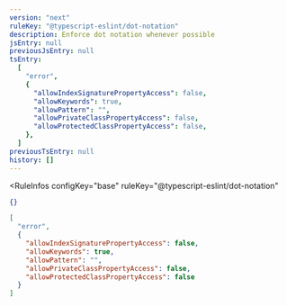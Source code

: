 ```yaml
---
version: "next"
ruleKey: "@typescript-eslint/dot-notation"
description: Enforce dot notation whenever possible
jsEntry: null
previousJsEntry: null
tsEntry:
  [
    "error",
    {
      "allowIndexSignaturePropertyAccess": false,
      "allowKeywords": true,
      "allowPattern": "",
      "allowPrivateClassPropertyAccess": false,
      "allowProtectedClassPropertyAccess": false,
    },
  ]
previousTsEntry: null
history: []
---
```


<RuleInfos 
  configKey="base" 
  ruleKey="@typescript-eslint/dot-notation" 
>

```json
{}
```

```json
[
  "error",
  {
    "allowIndexSignaturePropertyAccess": false,
    "allowKeywords": true,
    "allowPattern": "",
    "allowPrivateClassPropertyAccess": false,
    "allowProtectedClassPropertyAccess": false
  }
]
```

</RuleInfos>
